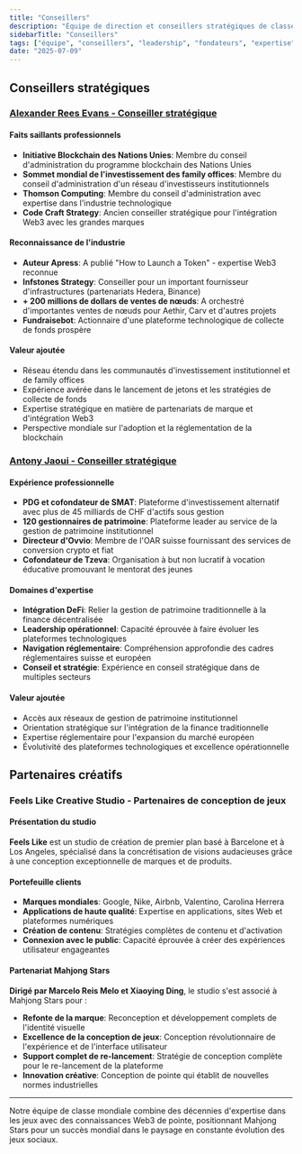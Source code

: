 ```yaml
---
title: "Conseillers"
description: "Équipe de direction et conseillers stratégiques de classe mondiale possédant des décennies d'expertise dans les jeux, la blockchain et la finance"
sidebarTitle: "Conseillers"
tags: ["équipe", "conseillers", "leadership", "fondateurs", "expertise"]
date: "2025-07-09"
---
```


## Conseillers stratégiques

### [Alexander Rees Evans - Conseiller stratégique](https://www.linkedin.com/in/alexander-rees-evans-91566a195/)

#### Faits saillants professionnels
- **Initiative Blockchain des Nations Unies**: Membre du conseil d'administration du programme blockchain des Nations Unies
- **Sommet mondial de l'investissement des family offices**: Membre du conseil d'administration d'un réseau d'investisseurs institutionnels
- **Thomson Computing**: Membre du conseil d'administration avec expertise dans l'industrie technologique
- **Code Craft Strategy**: Ancien conseiller stratégique pour l'intégration Web3 avec les grandes marques

#### Reconnaissance de l'industrie
- **Auteur Apress**: A publié "How to Launch a Token" - expertise Web3 reconnue
- **Infstones Strategy**: Conseiller pour un important fournisseur d'infrastructures (partenariats Hedera, Binance)
- **+ 200 millions de dollars de ventes de nœuds**: A orchestré d'importantes ventes de nœuds pour Aethir, Carv et d'autres projets
- **Fundraisebot**: Actionnaire d'une plateforme technologique de collecte de fonds prospère

#### Valeur ajoutée
- Réseau étendu dans les communautés d'investissement institutionnel et de family offices
- Expérience avérée dans le lancement de jetons et les stratégies de collecte de fonds
- Expertise stratégique en matière de partenariats de marque et d'intégration Web3
- Perspective mondiale sur l'adoption et la réglementation de la blockchain

### [Antony Jaoui - Conseiller stratégique](https://www.linkedin.com/in/anthony-jaoui/)

#### Expérience professionnelle
- **PDG et cofondateur de SMAT**: Plateforme d'investissement alternatif avec plus de 45 milliards de CHF d'actifs sous gestion
- **120 gestionnaires de patrimoine**: Plateforme leader au service de la gestion de patrimoine institutionnel
- **Directeur d'Ovvio**: Membre de l'OAR suisse fournissant des services de conversion crypto et fiat
- **Cofondateur de Tzeva**: Organisation à but non lucratif à vocation éducative promouvant le mentorat des jeunes

#### Domaines d'expertise
- **Intégration DeFi**: Relier la gestion de patrimoine traditionnelle à la finance décentralisée
- **Leadership opérationnel**: Capacité éprouvée à faire évoluer les plateformes technologiques
- **Navigation réglementaire**: Compréhension approfondie des cadres réglementaires suisse et européen
- **Conseil et stratégie**: Expérience en conseil stratégique dans de multiples secteurs

#### Valeur ajoutée
- Accès aux réseaux de gestion de patrimoine institutionnel
- Orientation stratégique sur l'intégration de la finance traditionnelle
- Expertise réglementaire pour l'expansion du marché européen
- Évolutivité des plateformes technologiques et excellence opérationnelle

## Partenaires créatifs

### Feels Like Creative Studio - Partenaires de conception de jeux

#### Présentation du studio
**Feels Like** est un studio de création de premier plan basé à Barcelone et à Los Angeles, spécialisé dans la concrétisation de visions audacieuses grâce à une conception exceptionnelle de marques et de produits.

#### Portefeuille clients
- **Marques mondiales**: Google, Nike, Airbnb, Valentino, Carolina Herrera
- **Applications de haute qualité**: Expertise en applications, sites Web et plateformes numériques
- **Création de contenu**: Stratégies complètes de contenu et d'activation
- **Connexion avec le public**: Capacité éprouvée à créer des expériences utilisateur engageantes

#### Partenariat Mahjong Stars
**Dirigé par Marcelo Reis Melo et Xiaoying Ding**, le studio s'est associé à Mahjong Stars pour :
- **Refonte de la marque**: Reconception et développement complets de l'identité visuelle
- **Excellence de la conception de jeux**: Conception révolutionnaire de l'expérience et de l'interface utilisateur
- **Support complet de re-lancement**: Stratégie de conception complète pour le re-lancement de la plateforme
- **Innovation créative**: Conception de pointe qui établit de nouvelles normes industrielles


---

Notre équipe de classe mondiale combine des décennies d'expertise dans les jeux avec des connaissances Web3 de pointe, positionnant Mahjong Stars pour un succès mondial dans le paysage en constante évolution des jeux sociaux.